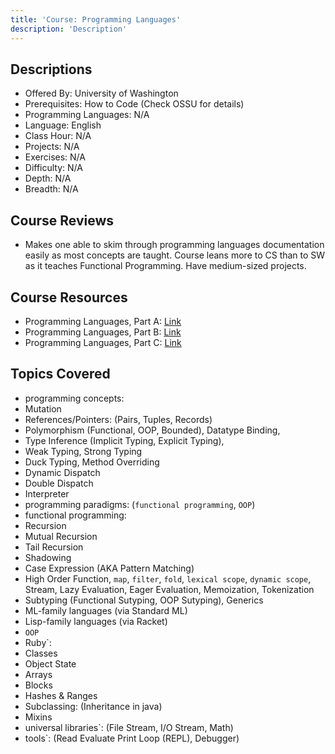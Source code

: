 ```yaml
---
title: 'Course: Programming Languages'
description: 'Description'
---
```


## Descriptions

-   Offered By: University of Washington
-   Prerequisites: How to Code (Check OSSU for details)
-   Programming Languages: N/A
-   Language: English
-   Class Hour: N/A
-   Projects: N/A
-   Exercises: N/A
-   Difficulty: N/A
-   Depth: N/A
-   Breadth: N/A

## Course Reviews

- Makes one able to skim through programming languages documentation easily as most concepts are taught. Course leans more to CS than to SW as it teaches Functional Programming. Have medium-sized projects.

## Course Resources

-   Programming Languages, Part A: [Link](https://www.coursera.org/learn/programming-languages)
-   Programming Languages, Part B: [Link](https://www.coursera.org/learn/programming-languages-part-b)
-   Programming Languages, Part C: [Link](https://www.coursera.org/learn/programming-languages-part-c)

## Topics Covered

-   programming concepts:
   -   Mutation
   -   References/Pointers: (Pairs, Tuples, Records)
   -   Polymorphism (Functional, OOP, Bounded), Datatype Binding,
   -   Type Inference (Implicit Typing, Explicit Typing),
   -   Weak Typing, Strong Typing
   -   Duck Typing, Method Overriding
   -   Dynamic Dispatch
   -   Double Dispatch
   -   Interpreter
-   programming paradigms: (`functional programming`, `OOP`)
-   functional programming:
   -   Recursion
   -   Mutual Recursion
   -   Tail Recursion
   -   Shadowing
   -   Case Expression (AKA Pattern Matching)
   -   High Order Function, `map`, `filter`, `fold`, `lexical scope`, `dynamic scope`, Stream, Lazy Evaluation, Eager Evaluation, Memoization, Tokenization
   -   Subtyping (Functional Sutyping, OOP Sutyping), Generics
-   ML-family languages (via Standard ML)
-   Lisp-family languages (via Racket)
-   `OOP`
-   Ruby`:
   -   Classes
   -   Object State
   -   Arrays
   -   Blocks
   -   Hashes & Ranges
   -   Subclassing: (Inheritance in java)
   -   Mixins
-   universal libraries`: (File Stream, I/O Stream, Math)
-   tools`: (Read Evaluate Print Loop (REPL), Debugger)
